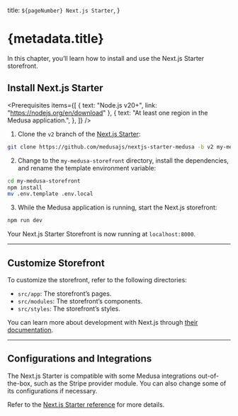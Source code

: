 
  title: `${pageNumber} Next.js Starter`,
}

# {metadata.title} <BetaBadge text="Beta" tooltipText="The Next.js Starter is currently in development to fully support Medusa v2." />

In this chapter, you’ll learn how to install and use the Next.js Starter storefront.

## Install Next.js Starter

<Prerequisites items={[
  {
    text: "Node.js v20+",
    link: "https://nodejs.org/en/download"
  },
  {
    text: "At least one region in the Medusa application.",
  },
]} />

1. Clone the `v2` branch of the [Next.js Starter](https://github.com/medusajs/nextjs-starter-medusa/tree/v2):

```bash
git clone https://github.com/medusajs/nextjs-starter-medusa -b v2 my-medusa-storefront
```

2. Change to the `my-medusa-storefront` directory, install the dependencies, and rename the template environment variable:

```bash npm2yarn
cd my-medusa-storefront
npm install
mv .env.template .env.local
```

3. While the Medusa application is running, start the Next.js storefront:

```bash npm2yarn
npm run dev
```

Your Next.js Starter Storefront is now running at `localhost:8000`.

---

## Customize Storefront

To customize the storefront, refer to the following directories:

- `src/app`: The storefront’s pages.
- `src/modules`: The storefront’s components.
- `src/styles`: The storefront’s styles.

<Note title="Tip">

You can learn more about development with Next.js through [their documentation](https://nextjs.org/docs/getting-started).

</Note>

---

## Configurations and Integrations

The Next.js Starter is compatible with some Medusa integrations out-of-the-box, such as the Stripe provider module. You can also change some of its configurations if necessary.

Refer to the [Next.js Starter reference](!resources!/nextjs-starter) for more details.